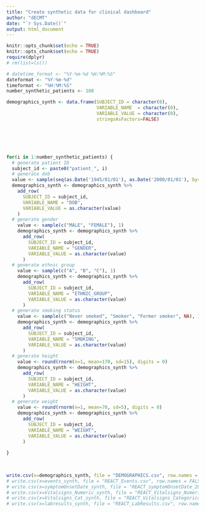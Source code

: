 ```yaml
---
title: "Create synthetic data for clinical dashboard"
author: "dECMT"
date: "`r Sys.Date()`"
output: html_document
---
```


```r
knitr::opts_chunk$set(echo = TRUE)
knitr::opts_chunk$set(echo = TRUE)
require(dplyr)
# rm(list=ls())
```


```r
# datetime_format <- "%Y-%m-%d %H:%M:%S"
dateformat <- "%Y-%m-%d"
timeformat <- "%H:%M:%S"
number_synthetic_patients <- 100

```

```r

demographics_synth <- data.frame(SUBJECT_ID	= character(0),
                                 VARIABLE_NAME	= character(0),
                                 VARIABLE_VALUE = character(0), 
                                 stringsAsFactors=FALSE)






for(i in 1:number_synthetic_patients) {
  # generate patient ID
  subject_id <- paste0("patient_", i)
  # generate dob
  value <- sample(seq(as.Date('1945/01/01'), as.Date('2000/01/01'), by="day"), 1)
  demographics_synth <- demographics_synth %>%
    add_row(
      SUBJECT_ID = subject_id, 
      VARIABLE_NAME = "DOB", 
      VARIABLE_VALUE = as.character(value)
    )
  # generate gender
    value <- sample(c("MALE", "FEMALE"), 1)
    demographics_synth <- demographics_synth %>%
      add_row(
        SUBJECT_ID = subject_id, 
        VARIABLE_NAME = "GENDER", 
        VARIABLE_VALUE = as.character(value)
      )
  # generate ethnic group
    value <- sample(c("A", "B", "C"), 1)
    demographics_synth <- demographics_synth %>%
      add_row(
        SUBJECT_ID = subject_id, 
        VARIABLE_NAME = "ETHNIC_GROUP", 
        VARIABLE_VALUE = as.character(value)
      )    
  # generate smoking status
    value <- sample(c("Never smoked", "Smoker", "Former smoker", NA), 1)
    demographics_synth <- demographics_synth %>%
      add_row(
        SUBJECT_ID = subject_id, 
        VARIABLE_NAME = "SMOKING", 
        VARIABLE_VALUE = as.character(value)
      )    
  # generate height
    value <- round(rnorm(n=1, mean=170, sd=15), digits = 0)
    demographics_synth <- demographics_synth %>%
      add_row(
        SUBJECT_ID = subject_id, 
        VARIABLE_NAME = "HEIGHT", 
        VARIABLE_VALUE = as.character(value)
      )   
  # generate weight
    value <- round(rnorm(n=1, mean=70, sd=5), digits = 0)
    demographics_synth <- demographics_synth %>%
      add_row(
        SUBJECT_ID = subject_id, 
        VARIABLE_NAME = "WEIGHT", 
        VARIABLE_VALUE = as.character(value)
      ) 
  
}  
  
  

```

















```r

write.csv(x=demographics_synth, file = "DEMOGRAPHICS.csv", row.names = FALSE)
# write.csv(x=events_synth, file = "REACT_Events.csv", row.names = FALSE)
# write.csv(x=symptomOnsetDate_synth, file = "REACT_symptomOnsetDate_20200909.csv", row.names = FALSE)
# write.csv(x=Vitalsigns_Numeric_synth, file = "REACT_Vitalsigns_Numeric.csv", row.names = FALSE)
# write.csv(x=Vitalsigns_Cat_synth, file = "REACT_Vitalsigns_Categorical.csv", row.names = FALSE)
# write.csv(x=labresults_synth, file = "REACT_LabResults.csv", row.names = FALSE)


```
